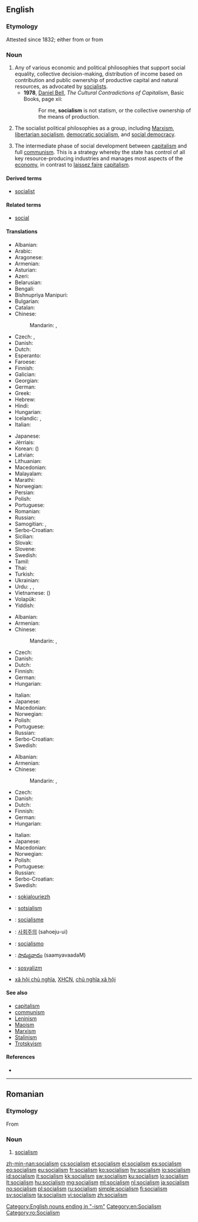 ==English==

{{wikipedia}}

===Etymology===
Attested since 1832; either from {{etyl|fr|en}} {{term|socialisme|lang=fr}} or from {{suffix|social|ism}}

===Noun===
{{en-noun|-|s}}

# Any of various economic and political philosophies that support social equality, collective decision-making, distribution of income based on contribution and public ownership of productive capital and natural resources, as advocated by [[socialist]]s.
#* '''1978''', [[w:Daniel Bell|Daniel Bell]], ''The Cultural Contradictions of Capitalism'', Basic Books, page xii:
#*: For me, '''socialism''' is not statism, or the collective ownership of the means of production.
# The socialist political philosophies as a group, including [[Marxism]], [[libertarian socialism]], [[democratic socialism]], and [[social democracy]].
# {{context|Leninism|lang=en}} The intermediate phase of social development between [[capitalism]] and full [[communism]]. This is a strategy whereby the state has control of all key resource-producing industries and manages most aspects of the [[economy]], in contrast to [[laissez faire]] [[capitalism]].

====Derived terms====
* [[socialist]]

====Related terms====
* [[social]]

====Translations====
{{trans-top|political philosophy of social and economic equality}}
* Albanian: {{t-|sq|socializëm|m}}
* Arabic: {{t-|ar|اشتراكية|f|tr=ishtirakíyya}}
* Aragonese: {{t-|an|sozialismo|m}}
* Armenian: {{t-|hy|սոցիալիզմ|tr=soc’ializm}}
* Asturian: {{t-|ast|socialismu|m}}
* Azeri: {{t-|az|sosializm}}
* Belarusian: {{t-|be|сацыялізм|m|tr=sacyjalízm}}
* Bengali: {{t-|bn|সমাজতন্ত্র|sc=Beng}}
* Bishnupriya Manipuri: {{tø|bpy|সমাজতন্ত্র|sc=Beng}}
* Bulgarian: {{t-|bg|социализъм}}
* Catalan: {{t-|ca|socialisme|m}}
* Chinese:
*: Mandarin: {{t-|cmn|社會主義|sc=Hani}}, {{t-|cmn|社会主义|tr=shèhuìzhǔyì|sc=Hani}}
* Czech: {{t-|cs|socialismus|m}}, {{t-|cs|socializmus|m}}
* Danish: {{t-|da|socialisme}}
* Dutch: {{t+|nl|socialisme|n}}
* Esperanto: {{t-|eo|socialismo}}
* Faroese: {{t-|fo|sosialisma}}
* Finnish: {{t+|fi|sosialismi}}
* Galician: {{t+|gl|socialismo|m}}
* Georgian: {{t-|ka|სოციალიზმი|sc=Geor}}
* German: {{t+|de|Sozialismus|m}}
* Greek: {{t+|el|σοσιαλισμός|m|tr=sosialismós}}
* Hebrew: {{t-|he|סוֹצְיָאלִיזְם|m|tr=sotsyalizm}}
* Hindi: {{t-|hi|समाजवाद|m|tr=samājvād}}
* Hungarian: {{t+|hu|szocializmus}}
* Icelandic: {{t-|is|jafnaðarstefna}}, {{t-|is|sósíalismi}}
* Italian: {{t+|it|socialismo|m}}
{{trans-mid}}
* Japanese: {{t+|ja|社会主義|tr=しゃかいしゅぎ, shakai-shugi}}
* Jèrriais: {{tø|roa-jer|socialisme|m}}
* Korean: {{t+|ko|사회주의|tr=sahoeju-ui|sc=Hang}} ({{t+|ko|社會主義|sc=Hani}})
* Latvian: {{t-|lv|sociālisms|m}}
* Lithuanian: {{t+|lt|socializmas|m}}
* Macedonian: {{t-|mk|социјализам|m|tr=socijalízam}}
* Malayalam: {{t-|ml|സോഷ്യലിസം|sc=Mlym}}
* Marathi: {{t-|mr|समाजवाद|tr=samājvād|sc=Deva}}
* Norwegian: {{t-|no|sosialisme|m}}
* Persian: {{t+|fa|سوسیالیسم|tr=sosyâlism}}
* Polish: {{t+|pl|socjalizm|m}}
* Portuguese: {{t+|pt|socialismo|m}}
* Romanian: {{t-|ro|socialism}}
* Russian: {{t+|ru|социализм|m|tr=socialízm}}
* Samogitian: {{tø|sgs|suocēlėzmos|m}}, {{tø|sgs|socialėzmos|m}}
* Serbo-Croatian: {{t-|sh|socijalizam|m}}
* Sicilian: {{t-|scn|sucialìsimu|m}}
* Slovak: {{t-|sk|socializmus|m}}
* Slovene: {{t-|sl|socialízem|m}}
* Swedish: {{t+|sv|socialism|c}}
* Tamil: {{t-|ta|சமவுடமை}}
* Thai: {{t-|th|สังคมนิยม|tr=săng-kom ní-yom}}
* Turkish: {{t+|tr|sosyalizm}}
* Ukrainian: {{t+|uk|соціалізм|tr=socializm}}
* Urdu: {{t-|ur|اشتراکیت}}, {{t-|ur|سوشلزم}}, {{t-|ur|سماجواد|m|tr=samājvād|sc=ur-Arab}}
* Vietnamese: {{t-|vi|chủ nghĩa xã hội}} ({{t-|vi|主義社會|sc=Hani}}) <!-- the etymology in brackets is useful for Sino-Vietnamese words-->
* Volapük: {{t+|vo|sogädim}}
* Yiddish: {{t-|yi|סאציאליזם|sc=Hebr}}
{{trans-bottom}}

{{trans-top|group of socialist political philosophies}}
* Albanian: {{t-|sq|socializmi|m}}
* Armenian: {{t-|hy|սոցիալիզմ|tr=soc’ializm}}
* Chinese:
*: Mandarin: {{t-|cmn|社會主義|sc=Hani}}, {{t-|cmn|社会主义|tr=shèhuìzhǔyì|sc=Hani}}
* Czech: {{t-|cs|socialismus|m}}
* Danish: {{t-|da|socialisme}}
* Dutch: {{t+|nl|socialisme|n}}
* Finnish: {{t+|fi|sosialismi}}
* German: {{t+|de|Sozialismus|m}}
* Hungarian: {{t+|hu|szocializmus}}
{{trans-mid}}
* Italian: {{t+|it|socialismo|m}}
* Japanese: {{t+|ja|社会主義|tr=しゃかいしゅぎ, shakai-shugi}}
* Macedonian: {{t-|mk|социјализам|m|tr=socijalízam}}
* Norwegian: {{t-|no|sosialisme|m}}
* Polish: {{t+|pl|socjalizm|m}}
* Portuguese: {{t+|pt|socialismo|m}}
* Russian: {{t+|ru|социализм|m|tr=socialízm}}
* Serbo-Croatian: {{t-|sh|socijalizam|m}}
* Swedish: {{t+|sv|socialism|c}}
{{trans-bottom}}

{{trans-top|intermediate phase of social development}}
* Albanian: {{t-|sq|socializmi|m}}
* Armenian: {{t-|hy|սոցիալիզմ|tr=soc’ializm}}
* Chinese:
*: Mandarin: {{t-|cmn|社會主義|sc=Hani}}, {{t-|cmn|社会主义|tr=shèhuìzhǔyì|sc=Hani}}
* Czech: {{t-|cs|socialismus|m}}
* Danish: {{t-|da|socialisme}}
* Dutch: {{t+|nl|socialisme|n}}
* Finnish: {{t+|fi|sosialismi}}
* German: {{t+|de|Sozialismus|m}}
* Hungarian: {{t+|hu|szocializmus}}
{{trans-mid}}
* Italian: {{t+|it|socialismo|m}}
* Japanese: {{t+|ja|社会主義|tr=しゃかいしゅぎ, shakai-shugi}}
* Macedonian: {{t-|mk|социјализам|m|tr=socijalízam}}
* Norwegian: {{t-|no|sosialisme|m}}
* Polish: {{t+|pl|socjalizm|m}}
* Portuguese: {{t+|pt|socialismo|m}}
* Russian: {{t+|ru|социализм|m|tr=socialízm}}
* Serbo-Croatian: {{t-|sh|socijalizam|m}}
* Swedish: {{t+|sv|socialism|c}}
{{trans-bottom}}

{{checktrans-top}}
* {{ttbc|br}}: [[sokialouriezh]] {{f}}
* {{ttbc|et}}: [[sotsialism]]
* {{ttbc|fr}}: [[socialisme]] {{m}}
{{trans-mid}}
* {{ttbc|ko}}: [[사회주의]] (sahoeju-ui)
* {{ttbc|es}}: [[socialismo]] {{m}}
* {{ttbc|te}}: [[సామ్యవాదం]] (saamyavaadaM)
* {{ttbc|tr}}: [[sosyalizm]]
* {{ttbc|vi}} [[xã hội chủ nghĩa]], [[XHCN]], [[chủ nghĩa xã hội]]
{{trans-bottom}}

====See also====
* [[capitalism]]
* [[communism]]
* [[Leninism]]
* [[Maoism]]
* [[Marxism]]
* [[Stalinism]]
* [[Trotskyism]]

====References====
* {{R:Online Etymology Dictionary}}

[[Category:English nouns ending in "-ism"]]
[[Category:en:Socialism]]

----

==Romanian==
{{wikipedia|lang=ro}}

===Etymology===
From {{etyl|fr|ro}} {{term|socialisme|lang=fr}}

===Noun===
{{ro-noun|n|-}}

# [[#English|socialism]]

[[Category:ro:Socialism]]

[[zh-min-nan:socialism]]
[[cs:socialism]]
[[et:socialism]]
[[el:socialism]]
[[es:socialism]]
[[eo:socialism]]
[[eu:socialism]]
[[fr:socialism]]
[[ko:socialism]]
[[hy:socialism]]
[[io:socialism]]
[[id:socialism]]
[[it:socialism]]
[[kk:socialism]]
[[sw:socialism]]
[[ku:socialism]]
[[lo:socialism]]
[[lt:socialism]]
[[hu:socialism]]
[[mg:socialism]]
[[ml:socialism]]
[[nl:socialism]]
[[ja:socialism]]
[[no:socialism]]
[[pl:socialism]]
[[ru:socialism]]
[[simple:socialism]]
[[fi:socialism]]
[[sv:socialism]]
[[ta:socialism]]
[[vi:socialism]]
[[zh:socialism]]